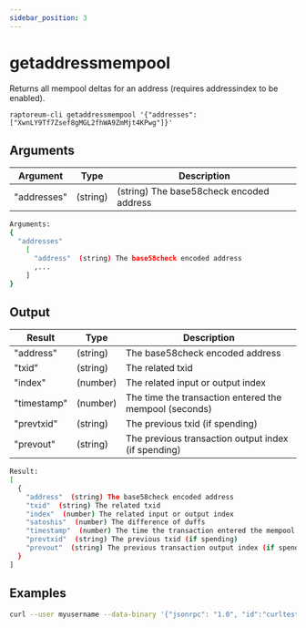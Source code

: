 ```yaml
---
sidebar_position: 3
---
```



# getaddressmempool

Returns all mempool deltas for an address (requires addressindex to be enabled).

`raptoreum-cli getaddressmempool '{"addresses": ["XwnLY9Tf7Zsef8gMGL2fhWA9ZmMjt4KPwg"]}'`

<!-- <ReactPlayer playing controls url={[
    {src: `${require('./assets/placeholder.webm').default}`, type: 'video/webm'}]} /> -->

## Arguments

| Argument    | Type     | Description                              |
| ----------- | -------- | ---------------------------------------- |
| "addresses" | (string) | (string) The base58check encoded address |

```bash
Arguments:
{
  "addresses"
    [
      "address"  (string) The base58check encoded address
      ,...
    ]
}
```

## Output

| Result      | Type     | Description                                            |
| ----------- | -------- | ------------------------------------------------------ |
| "address"   | (string) | The base58check encoded address                        |
| "txid"      | (string) | The related txid                                       |
| "index"     | (number) | The related input or output index                      |
| "timestamp" | (number) | The time the transaction entered the mempool (seconds) |
| "prevtxid"  | (string) | The previous txid (if spending)                        |
| "prevout"   | (string) | The previous transaction output index (if spending)    |

```bash
Result:
[
  {
    "address"  (string) The base58check encoded address
    "txid"  (string) The related txid
    "index"  (number) The related input or output index
    "satoshis"  (number) The difference of duffs
    "timestamp"  (number) The time the transaction entered the mempool (seconds)
    "prevtxid"  (string) The previous txid (if spending)
    "prevout"  (string) The previous transaction output index (if spending)
  }
]
```

## Examples

```bash
curl --user myusername --data-binary '{"jsonrpc": "1.0", "id":"curltest", "method": "getaddressmempool", "params": [{"addresses": ["XwnLY9Tf7Zsef8gMGL2fhWA9ZmMjt4KPwg"]}] }' -H 'content-type: text/plain;' http://127.0.0.1:9998/
```
